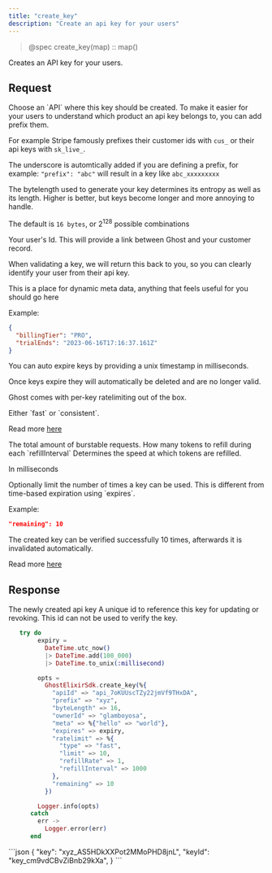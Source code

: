 ```yaml
---
title: "create_key"
description: "Create an api key for your users"
---
```


> @spec create_key(map) :: map()

Creates an API key for your users.

## Request

<ParamField body="apiId" type="string" required>
  Choose an `API` where this key should be created.
</ParamField>

<ParamField body="prefix" type="string" >
To make it easier for your users to understand which product an api key belongs to, you can add prefix them.

For example Stripe famously prefixes their customer ids with `cus_` or their api keys with `sk_live_`.

The underscore is automtically added if you are defining a prefix, for example: `"prefix": "abc"` will result in a key like `abc_xxxxxxxxx`

</ParamField>

<ParamField body="byteLength" type="int" default={16} >
The bytelength used to generate your key determines its entropy as well as its length.
Higher is better, but keys become longer and more annoying to handle.

The default is `16 bytes`, or 2<sup>128</sup> possible combinations

 </ParamField>

 <ParamField body="ownerId" type="string" >
  Your user's Id. This will provide a link between Ghost and your customer record.

When validating a key, we will return this back to you, so you can clearly identify your user from their api key.

</ParamField>

<ParamField body="meta" type="object" >
This is a place for dynamic meta data, anything that feels useful for you should go here

Example:

```json
{
  "billingTier": "PRO",
  "trialEnds": "2023-06-16T17:16:37.161Z"
}
```

</ParamField>
<ParamField body="expires" type="int" >
  You can auto expire keys by providing a unix timestamp in milliseconds.

Once keys expire they will automatically be deleted and are no longer valid.

</ParamField>

<ParamField body="ratelimit" type="Object" >

Ghost comes with per-key ratelimiting out of the box.

  <Expandable title="properties">

  <ParamField body="type" type="string" default="fast" required>
  Either `fast` or `consistent`.

Read more [here](/apis/features/ratelimiting)

  </ParamField>
  <ParamField body="limit" type="int" required>
  The total amount of burstable requests.

  </ParamField>
  <ParamField body="refillRate" type="int" required>
  How many tokens to refill during each `refillInterval`
  </ParamField>
  <ParamField body="refillInterval" type="int" required>
  Determines the speed at which tokens are refilled.

In milliseconds

  </ParamField>
 </Expandable>
</ParamField>

 <ParamField body="remaining" type="int" >
  Optionally limit the number of times a key can be used. This is different from time-based expiration using `expires`.

Example:

```json
"remaining": 10
```

The created key can be verified successfully 10 times, afterwards it is invalidated automatically.

Read more [here](/apis/features/remaining)

</ParamField>

## Response

<ResponseField name="key" type="string" required>
  The newly created api key
</ResponseField>

<ResponseField name="keyId" type="string" required>
  A unique id to reference this key for updating or revoking. This id can not be
  used to verify the key.
</ResponseField>

<RequestExample>

```elixir
   try do
        expiry =
          DateTime.utc_now()
          |> DateTime.add(100_000)
          |> DateTime.to_unix(:millisecond)

        opts =
          GhostElixirSdk.create_key(%{
            "apiId" => "api_7oKUUscTZy22jmVf9THxDA",
            "prefix" => "xyz",
            "byteLength" => 16,
            "ownerId" => "glamboyosa",
            "meta" => %{"hello" => "world"},
            "expires" => expiry,
            "ratelimit" => %{
              "type" => "fast",
              "limit" => 10,
              "refillRate" => 1,
              "refillInterval" => 1000
            },
            "remaining" => 10
          })

        Logger.info(opts)
      catch
        err ->
          Logger.error(err)
      end
```

</RequestExample>

<ResponseExample>
```json
{
	"key": "xyz_AS5HDkXXPot2MMoPHD8jnL",
     "keyId": "key_cm9vdCBvZiBnb29kXa",
}
```

</ResponseExample>

